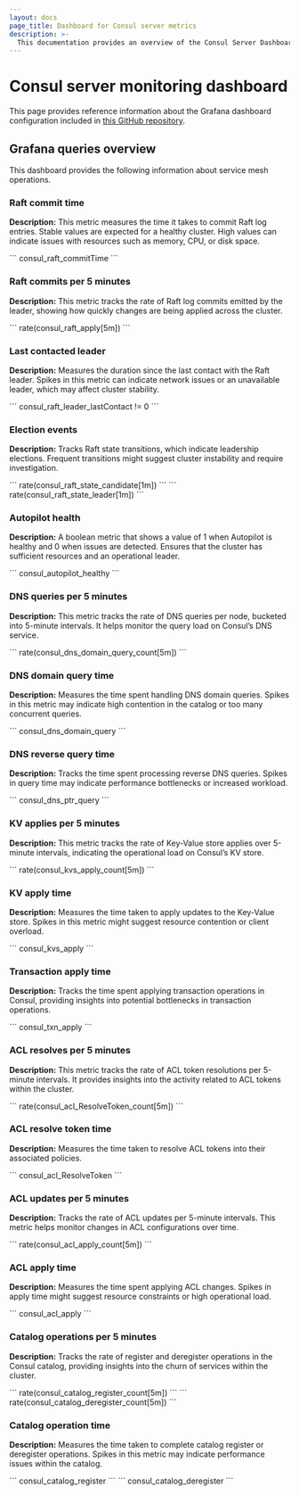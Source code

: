 ```yaml
---
layout: docs
page_title: Dashboard for Consul server metrics
description: >-
  This documentation provides an overview of the Consul Server Dashboard
---
```


# Consul server monitoring dashboard

This page provides reference information about the Grafana dashboard configuration included in [this GitHub repository](https://github.com/hashicorp/consul/tree/main/grafana/consulserverdashboard.json).

## Grafana queries overview

This dashboard provides the following information about service mesh operations.

### Raft commit time

**Description:** This metric measures the time it takes to commit Raft log entries. Stable values are expected for a healthy cluster. High values can indicate issues with resources such as memory, CPU, or disk space.

<CodeBlockConfig heading="Grafana query" language="promql">
```
consul_raft_commitTime
```
</CodeBlockConfig>

### Raft commits per 5 minutes

**Description:** This metric tracks the rate of Raft log commits emitted by the leader, showing how quickly changes are being applied across the cluster.

<CodeBlockConfig heading="Grafana query" language="promql">
```
rate(consul_raft_apply[5m])
```
</CodeBlockConfig>

### Last contacted leader

**Description:** Measures the duration since the last contact with the Raft leader. Spikes in this metric can indicate network issues or an unavailable leader, which may affect cluster stability.

<CodeBlockConfig heading="Grafana query" language="promql">
```
consul_raft_leader_lastContact != 0
```
</CodeBlockConfig>

### Election events

**Description:** Tracks Raft state transitions, which indicate leadership elections. Frequent transitions might suggest cluster instability and require investigation.

<CodeBlockConfig heading="Grafana query" language="promql">
```
rate(consul_raft_state_candidate[1m])
```
</CodeBlockConfig>

<CodeBlockConfig heading="Grafana query" language="promql">
```
rate(consul_raft_state_leader[1m])
```
</CodeBlockConfig>

### Autopilot health

**Description:** A boolean metric that shows a value of 1 when Autopilot is healthy and 0 when issues are detected. Ensures that the cluster has sufficient resources and an operational leader.

<CodeBlockConfig heading="Grafana query" language="promql">
```
consul_autopilot_healthy
```
</CodeBlockConfig>

### DNS queries per 5 minutes

**Description:** This metric tracks the rate of DNS queries per node, bucketed into 5-minute intervals. It helps monitor the query load on Consul’s DNS service.

<CodeBlockConfig heading="Grafana query" language="promql">
```
rate(consul_dns_domain_query_count[5m])
```
</CodeBlockConfig>

### DNS domain query time

**Description:** Measures the time spent handling DNS domain queries. Spikes in this metric may indicate high contention in the catalog or too many concurrent queries.

<CodeBlockConfig heading="Grafana query" language="promql">
```
consul_dns_domain_query
```
</CodeBlockConfig>

### DNS reverse query time

**Description:** Tracks the time spent processing reverse DNS queries. Spikes in query time may indicate performance bottlenecks or increased workload.

<CodeBlockConfig heading="Grafana query" language="promql">
```
consul_dns_ptr_query
```
</CodeBlockConfig>

### KV applies per 5 minutes

**Description:** This metric tracks the rate of Key-Value store applies over 5-minute intervals, indicating the operational load on Consul’s KV store.

<CodeBlockConfig heading="Grafana query" language="promql">
```
rate(consul_kvs_apply_count[5m])
```
</CodeBlockConfig>

### KV apply time

**Description:** Measures the time taken to apply updates to the Key-Value store. Spikes in this metric might suggest resource contention or client overload.

<CodeBlockConfig heading="Grafana query" language="promql">
```
consul_kvs_apply
```
</CodeBlockConfig>

### Transaction apply time

**Description:** Tracks the time spent applying transaction operations in Consul, providing insights into potential bottlenecks in transaction operations.

<CodeBlockConfig heading="Grafana query" language="promql">
```
consul_txn_apply
```
</CodeBlockConfig>

### ACL resolves per 5 minutes

**Description:** This metric tracks the rate of ACL token resolutions per 5-minute intervals. It provides insights into the activity related to ACL tokens within the cluster.

<CodeBlockConfig heading="Grafana query" language="promql">
```
rate(consul_acl_ResolveToken_count[5m])
```
</CodeBlockConfig>

### ACL resolve token time

**Description:** Measures the time taken to resolve ACL tokens into their associated policies.

<CodeBlockConfig heading="Grafana query" language="promql">
```
consul_acl_ResolveToken
```
</CodeBlockConfig>

### ACL updates per 5 minutes

**Description:** Tracks the rate of ACL updates per 5-minute intervals. This metric helps monitor changes in ACL configurations over time.

<CodeBlockConfig heading="Grafana query" language="promql">
```
rate(consul_acl_apply_count[5m])
```
</CodeBlockConfig>

### ACL apply time

**Description:** Measures the time spent applying ACL changes. Spikes in apply time might suggest resource constraints or high operational load.

<CodeBlockConfig heading="Grafana query" language="promql">
```
consul_acl_apply
```
</CodeBlockConfig>

### Catalog operations per 5 minutes

**Description:** Tracks the rate of register and deregister operations in the Consul catalog, providing insights into the churn of services within the cluster.

<CodeBlockConfig heading="Grafana query" language="promql">
```
rate(consul_catalog_register_count[5m])
```
</CodeBlockConfig>

<CodeBlockConfig heading="Grafana query" language="promql">
```
rate(consul_catalog_deregister_count[5m])
```
</CodeBlockConfig>

### Catalog operation time

**Description:** Measures the time taken to complete catalog register or deregister operations. Spikes in this metric may indicate performance issues within the catalog.

<CodeBlockConfig heading="Grafana query" language="promql">
```
consul_catalog_register
```
</CodeBlockConfig>

<CodeBlockConfig heading="Grafana query" language="promql">
```
consul_catalog_deregister
```
</CodeBlockConfig>
